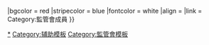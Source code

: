 {{topicon|image=SAC.png|size=25px|alt=這名用戶是監管會副會長。|link=Wikipedia:監管會}}
{{Encourage
|title       = 監管會副會長
|stripe      = {{#ifexpr: {{{1|1}}}>=10 | 2 | 2 }}
|bgcolor     = red
|stripecolor = blue
|fontcolor   = white
|align       = {{{align|right}}}
|link        = Category:監管會成員
}}

<includeonly>[[Category:監管會成員|*]]</includeonly><noinclude>[[Category:辅助模板]][[Category:監管會模板]]</noinclude>